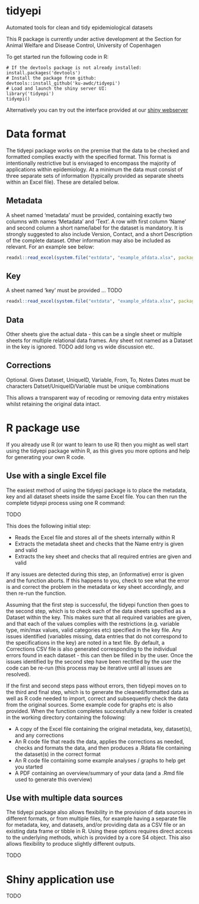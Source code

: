 # tidyepi
Automated tools for clean and tidy epidemiological datasets

This R package is currently under active development at the Section for Animal Welfare and Disease Control, University of Copenhagen

To get started run the following code in R:

	# If the devtools package is not already installed:
	install.packages('devtools')
	# Install the package from github:
	devtools::install_github('ku-awdc/tidyepi')
	# Load and launch the shiny server UI:
	library('tidyepi')
	tidyepi()
	
Alternatively you can try out the interface provided at our [shiny webserver]()


# Data format

The tidyepi package works on the premise that the data to be checked and formatted complies exactly with the specified format.  This format is intentionally restrictive but is envisaged to encompass the majority of applications within epidemiology.  At a minimum the data must consist of three separate sets of information (typically provided as separate sheets within an Excel file).  These are detailed below.

## Metadata

A sheet named 'metadata' must be provided, containing exactly two columns with names 'Metadata' and 'Text'.  A row with first column 'Name' and second column a short name/label for the dataset is mandatory. It is strongly suggested to also include Version, Contact, and a short Description of the complete dataset.  Other information may also be included as relevant.  For an example see below:

```r
readxl::read_excel(system.file("extdata", "example_afdata.xlsx", package = "tidyepi"), 'metadata')
```

## Key

A sheet named 'key' must be provided ... TODO

```r
readxl::read_excel(system.file("extdata", "example_afdata.xlsx", package = "tidyepi"), 'key')
```


## Data

Other sheets give the actual data - this can be a single sheet or multiple sheets for multiple relational data frames.  Any sheet not named as a Dataset in the key is ignored. TODO add long vs wide discussion etc.


## Corrections

Optional.  Gives Dataset, UniqueID, Variable, From, To, Notes
Dates must be characters
Datset/UniqueID/Variable must be unique combinations

This allows a transparent way of recoding or removing data entry mistakes whilst retaining the original data intact.


# R package use

If you already use R (or want to learn to use R) then you might as well start using the tidyepi package within R, as this gives you more options and help for generating your own R code.

## Use with a single Excel file

The easiest method of using the tidyepi package is to place the metadata, key and all dataset sheets inside the same Excel file. You can then run the complete tidyepi process using one R command:

TODO

This does the following initial step:

* Reads the Excel file and stores all of the sheets internally within R
* Extracts the metadata sheet and checks that the Name entry is given and valid
* Extracts the key sheet and checks that all required entries are given and valid

If any issues are detected during this step, an (informative) error is given and the function aborts.  If this happens to you, check to see what the error is and correct the problem in the metadata or key sheet accordingly, and then re-run the function.

Assuming that the first step is successful, the tidyepi function then goes to the second step, which is to check each of the data sheets specified as a Dataset within the key. This makes sure that all required variables are given, and that each of the values complies with the restrictions (e.g. variable type, min/max values, valid categories etc) specified in the key file. Any issues identified (variables missing, data entries that do not correspond to the specifications in the key) are noted in a text file. By default, a Corrections CSV file is also generated corresponding to the individual errors found in each dataset - this can then be filled in by the user.  Once the issues identified by the second step have been rectified by the user the code can be re-run (this process may be iterative until all issues are resolved).

If the first and second steps pass without errors, then tidyepi moves on to the third and final step, which is to generate the cleaned/formatted data as well as R code needed to import, correct and subsequently check the data from the original sources.  Some example code for graphs etc is also provided.  When the function completes successfully a new folder is created in the working directory containing the following:

* A copy of the Excel file containing the original metadata, key, dataset(s), and any corrections
* An R code file that reads the data, applies the corrections as needed, checks and formats the data, and then produces a .Rdata file containing the dataset(s) in the correct format
* An R code file containing some example analyses / graphs to help get you started
* A PDF containing an overview/summary of your data (and a .Rmd file used to generate this overview)


## Use with multiple data sources

The tidyepi package also allows flexibility in the provision of data sources in different formats, or from multiple files, for example having a separate file for metadata, key, and datasets, and/or providing data as a CSV file or an existing data frame or tibble in R.  Using these options requires direct access to the underlying methods, which is provided by a core S4 object.  This also allows flexibility to produce slightly different outputs.

TODO



# Shiny application use

TODO
